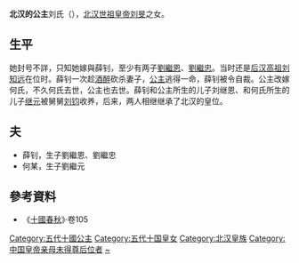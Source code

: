 '''北汉的公主'''刘氏（{{bd|10世纪||10世纪|catIdx=L}}），[[北汉|北汉]][[劉旻|世祖皇帝刘旻]]之女。
== 生平 ==
她封号不詳，只知她嫁與薛钊，至少有两子[[劉繼恩|劉繼恩]]、[[劉繼忠|劉繼忠]]。当时还是[[后汉|后汉]][[劉知遠|高祖刘知远]]在位时。薛钊一次趁[[酒精中毒|酒醉]]砍杀妻子，[[公主|公主]]逃得一命，薛钊被令自裁。公主改嫁何氏，不久何氏去世，公主也去世。薛钊和公主所生的儿子刘继恩、和何氏所生的儿子[[劉繼元|继元]]被舅舅[[刘钧_(北汉)|刘钧]]收养，后来，两人相继继承了北汉的皇位。
== 夫 ==
* 薛钊，生子劉繼恩、劉繼忠
* 何某，生子劉繼元

==參考資料==
*《[[十國春秋|十國春秋]]》·卷105

{{十國皇后}}

[[Category:五代十國公主|Category:五代十國公主]]
[[Category:五代十国皇女|Category:五代十国皇女]]
[[Category:北汉皇族|Category:北汉皇族]]
[[Category:中国皇帝亲母未得尊后位者|Category:中国皇帝亲母未得尊后位者]]
[[Category:刘姓|~]]